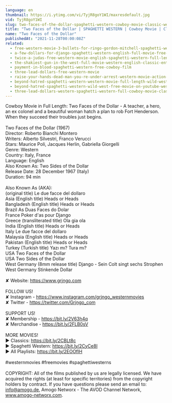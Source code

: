 ```yaml
---
language: en
thumbnail: https://i.ytimg.com/vi/TyjR8goY1WI/maxresdefault.jpg
vid: TyjR8goY1WI
slug: two-faces-of-the-dollar-spaghetti-western-cowboy-movie-classic-western-english
title: "Two Faces of the Dollar | SPAGHETTI WESTERN | Cowboy Movie | Classic Western | English"
name: "Two Faces of the Dollar"
publishedAt: "2021-11-28T00:00:08Z"
related:
  - free-western-movie-3-bullets-for-ringo-gordon-mitchell-spaghetti-western-full-youtube-movie
  - a-few-dollars-for-django-spaghetti-western-english-full-movie-free-full-youtube-movies
  - twice-a-judas-free-western-movie-english-spaghetti-western-full-length
  - the-shakiest-gun-in-the-west-full-movie-western-english-classic-entire-film-full-free-movies
  - payment-in-blood-spaghetti-western-free-cowboy-film
  - three-lead-dollars-free-western-movie
  - raise-your-hands-dead-man-you-re-under-arrest-western-movie-action-romance
  - beyond-hatred-spaghetti-western-western-movie-full-length-wild-west
  - beyond-hatred-spaghetti-western-wild-west-free-movie-on-youtube-western-movies
  - three-lead-dollars-western-spaghetti-western-full-cowboy-movie-classic-film-wild-west
---
```


Cowboy Movie in Full Length: Two Faces of the Dollar - A teacher, a hero, an ex colonel and a beautiful woman hatch a plan to rob Fort Henderson. When they succeed their troubles just begins.<br />
<br />
Two Faces of the Dollar (1967)<br />
Director: Roberto Bianchi Montero<br />
Writers: Alberto Silvestri, Franco Verucci<br />
Stars: Maurice Poli, Jacques Herlin, Gabriella Giorgelli<br />
Genre: Western<br />
Country: Italy, France<br />
Language: English<br />
Also Known As: Two Sides of the Dollar<br />
Release Date: 28 December 1967 (Italy)<br />
Duration: 94 min<br />
<br />
Also Known As (AKA):<br />
(original title) Le due facce del dollaro<br />
Asia (English title) Heads or Heads<br />
Bangladesh (English title) Heads or Heads<br />
Brazil As Duas Faces do Dolar<br />
France Poker d'as pour Django<br />
Greece (transliterated title) Ola gia ola<br />
India (English title) Heads or Heads<br />
Italy Le due facce del dollaro<br />
Malaysia (English title) Heads or Heads<br />
Pakistan (English title) Heads or Heads<br />
Turkey (Turkish title) Yazı mı? Tura mı?<br />
USA Two Faces of the Dollar<br />
USA Two Sides of the Dollar<br />
West Germany (8mm release title) Django - Sein Colt singt sechs Strophen<br />
West Germany Stinkende Dollar<br />
<br />
✘ Website: https://www.grjngo.com<br />
<br />
FOLLOW US!<br />
✘ Instagram - https://www.instagram.com/grjngo_westernmovies<br />
✘ Twitter - https://twitter.com/Grjngo_com<br />
<br />
SUPPORT US!<br />
✘ Membership - https://bit.ly/2V63h4q<br />
✘ Merchandise - https://bit.ly/2FLB0sV<br />
<br />
MORE MOVIES! <br />
► Classics: https://bit.ly/2CBLt8c <br />
► Spaghetti Western: https://bit.ly/2CyCe8I <br />
► All Playlists: https://bit.ly/2EOOfIH <br />
<br />
#westernmovies #freemovies #spaghettiwesterns<br />
<br />
COPYRIGHT: All of the films published by us are legally licensed. We have acquired the rights (at least for specific territories) from the copyright holders by contract. If you have questions please send an email to: info@amogo.de, Amogo Networx - The AVOD Channel Network, www.amogo-networx.com.